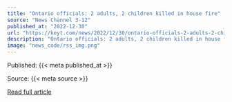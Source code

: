 ```yaml
---
title: "Ontario officials: 2 adults, 2 children killed in house fire"
source: "News Channel 3-12"
published_at: "2022-12-30"
url: "https://keyt.com/news/2022/12/30/ontario-officials-2-adults-2-children-killed-in-house-fire/"
description: "Ontario officials: 2 adults, 2 children killed in house fireThe post Ontario officials: 2 adults, 2 children killed in house fire appeared first on News Channel 3-12."
image: "news_code/rss_img.png"
---
```



  Published: {{< meta published_at >}}
  

  Source: {{< meta source >}}
  

  [Read full article]({{< meta url >}})
  

